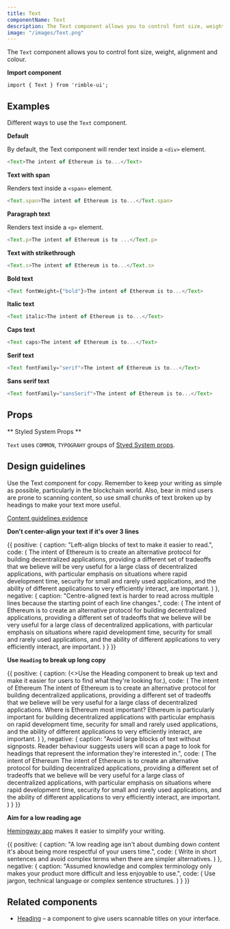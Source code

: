 ```yaml
---
title: Text
componentName: Text
description: The Text component allows you to control font size, weight, alignment and colour.
image: "/images/Text.png"
---
```


The `Text` component allows you to control font size, weight, alignment and colour.

**Import component**

```
import { Text } from 'rimble-ui';
```

## Examples

Different ways to use the `Text` component.

**Default**

By default, the Text component will render text inside a `<div>` element.

```js is=react-live
<Text>The intent of Ethereum is to...</Text>
```

**Text with span**

Renders text inside a `<span>` element.

```js is=react-live
<Text.span>The intent of Ethereum is to...</Text.span>
```

**Paragraph text**

Renders text inside a `<p>` element.

```js is=react-live
<Text.p>The intent of Ethereum is to ...</Text.p>
```

**Text with strikethrough**

```js is=react-live
<Text.s>The intent of Ethereum is to...</Text.s>
```

**Bold text**

```js is=react-live
<Text fontWeight={"bold"}>The intent of Ethereum is to...</Text>
```

**Italic text**

```js is=react-live
<Text italic>The intent of Ethereum is to...</Text>
```

**Caps text**

```js is=react-live
<Text caps>The intent of Ethereum is to...</Text>
```

**Serif text**

```js is=react-live
<Text fontFamily="serif">The intent of Ethereum is to...</Text>
```

**Sans serif text**

```js is=react-live
<Text fontFamily="sansSerif">The intent of Ethereum is to...</Text>
```

## Props

<PropsTable propMetaData={props.propMetaData} />

** Styled System Props **

`Text` uses `COMMON`, `TYPOGRAHY` groups of [Styed System props](/components/rimble-ui/system-props).

## Design guidelines

Use the Text component for copy. Remember to keep your writing as simple as possible, particularly in the blockchain world. Also, bear in mind users are prone to scanning content, so use small chunks of text broken up by headings to make your text more useful.

[Content guidelines evidence](https://readabilityguidelines.myxwiki.org/xwiki/bin/view/User%20centred%20design/How%20people%20read/)

**Don't center-align your text if it's over 3 lines**

<DoDont>
  {{
    positive: {
      caption: "Left-align blocks of text to make it easier to read.",
      code: (
        <Text mt={3}>
          The intent of Ethereum is to create an alternative protocol for building
          decentralized applications, providing a different set of tradeoffs that
          we believe will be very useful for a large class of decentralized
          applications, with particular emphasis on situations where rapid
          development time, security for small and rarely used applications, and
          the ability of different applications to very efficiently interact, are
          important.
        </Text>
      )
    },
    negative: {
      caption: "Centre-aligned text is harder to read across multiple lines because the starting point of each line changes.",
      code: (
        <Text
          mt={3}
          textAlign="center"
        >
          The intent of Ethereum is to create an alternative protocol for building
          decentralized applications, providing a different set of tradeoffs that
          we believe will be very useful for a large class of decentralized
          applications, with particular emphasis on situations where rapid
          development time, security for small and rarely used applications, and
          the ability of different applications to very efficiently interact, are
          important.
        </Text>
      )
    }
  }}
</DoDont>

**Use `Heading` to break up long copy**

<DoDont>
  {{
    positive: {
      caption: (<>Use the <Link href="/components/rimble-ui/Heading" title="To Heading component" title="_blank">Heading</Link> component to break up text and make it easier for users to find what they're looking for.</>),
      code: (
        <Box>
          <Heading.h4 mt={3}>The intent of Ethereum</Heading.h4>
          <Text>
            The intent of Ethereum is to create an alternative protocol for
            building decentralized applications, providing a different set of
            tradeoffs that we believe will be very useful for a large class of
            decentralized applications.
          </Text>
          <Heading.h4 mt={3}>Where is Ethereum most important?</Heading.h4>
          <Text>
            Ethereum is particularly important for building decentralized
            applications with particular emphasis on rapid development time,
            security for small and rarely used applications, and the ability of
            different applications to very efficiently interact, are important.
          </Text>
        </Box>
      )
    },
    negative: {
      caption: "Avoid large blocks of text without signposts. Reader behaviour suggests users will scan a page to look for headings that represent the information they're interested in.",
      code: (
        <Box>
          <Heading.h4 mt={3}>The intent of Ethereum</Heading.h4>
          <Text mt={3}>
            The intent of Ethereum is to create an alternative protocol for building
            decentralized applications, providing a different set of tradeoffs that
            we believe will be very useful for a large class of decentralized
            applications, with particular emphasis on situations where rapid
            development time, security for small and rarely used applications, and
            the ability of different applications to very efficiently interact, are
            important.
          </Text>
        </Box>
      )
    }
  }}
</DoDont>

**Aim for a low reading age**

[Hemingway app](http://www.hemingwayapp.com/) makes it easier to simplify your writing.

<DoDont>
  {{
    positive: {
      caption: "A low reading age isn't about dumbing down content it's about being more respectful of your users time.",
      code: (
        <Text mt={3}>
          Write in short sentences and avoid complex terms when there are simpler
          alternatives.
        </Text>
      )
    },
    negative: {
      caption: "Assumed knowledge and complex terminology only makes your product more difficult and less enjoyable to use.",
      code: (
        <Text mt={3}>
          Use jargon, technical language or complex sentence structures.
        </Text>
      )
    }
  }}
</DoDont>

## Related components

- [Heading](/components/rimble-ui/Heading) – a component to give users scannable titles on your interface.
